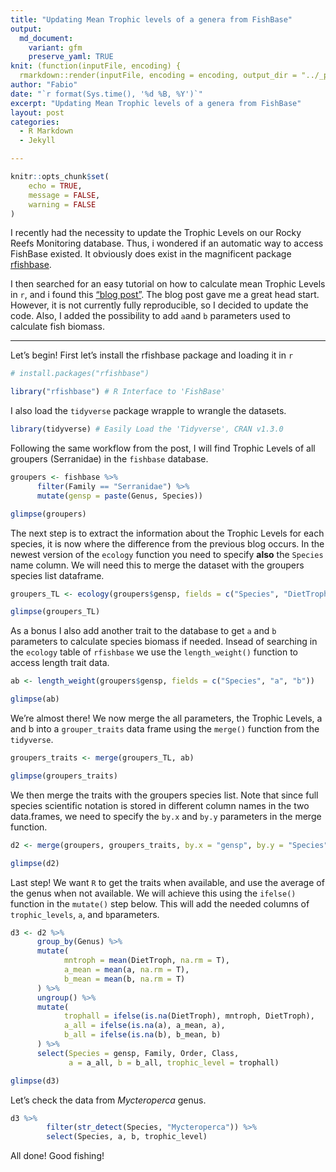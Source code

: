 ```yaml
---
title: "Updating Mean Trophic levels of a genera from FishBase"
output:
  md_document:
    variant: gfm
    preserve_yaml: TRUE
knit: (function(inputFile, encoding) {
  rmarkdown::render(inputFile, encoding = encoding, output_dir = "../_posts") })
author: "Fabio"
date: "`r format(Sys.time(), '%d %B, %Y')`"
excerpt: "Updating Mean Trophic levels of a genera from FishBase"
layout: post
categories:
  - R Markdown
  - Jekyll

---
```


```r
knitr::opts_chunk$set(
	echo = TRUE,
	message = FALSE,
	warning = FALSE
)
```


I recently had the necessity to update the Trophic Levels on our Rocky Reefs Monitoring database. Thus, i wondered if an automatic way to access FishBase existed. It obviously does exist in the magnificent package [rfishbase](https://github.com/ropensci/rfishbase).

I then searched for an easy tutorial on how to calculate mean Trophic Levels in `r`, and i found this ["blog post"](https://www.r-bloggers.com/2017/03/mean-trophic-levels-of-a-genera-from-fishbase/). The blog post gave me a great head start. However, it is not currently fully reproducible, so I decided to update the code. Also, I added the possibility to add `a`and `b` parameters used to calculate fish biomass.

------------------------------------------------------------------------

Let's begin! First let's install the rfishbase package and loading it in `r`

```r

# install.packages("rfishbase")

library("rfishbase") # R Interface to 'FishBase'

```

I also load the `tidyverse` package wrapple to wrangle the datasets.

```r

library(tidyverse) # Easily Load the 'Tidyverse', CRAN v1.3.0 

```

Following the same workflow from the post, I will find Trophic Levels of all groupers (Serranidae) in the `fishbase` database.

```r

groupers <- fishbase %>%
      filter(Family == "Serranidae") %>%
      mutate(gensp = paste(Genus, Species))

glimpse(groupers)

```

The next step is to extract the information about the Trophic Levels for each species, it is now where the difference from the previous blog occurs. In the newest version of the `ecology` function you need to specify **also** the `Species` name column. We will need this to merge the dataset with the groupers species list dataframe.

```r

groupers_TL <- ecology(groupers$gensp, fields = c("Species", "DietTroph"))

glimpse(groupers_TL)
```

As a bonus I also add another trait to the database to get `a` and `b` parameters to calculate species biomass if needed. Insead of searching in the `ecology` table of `rfishbase` we use the `length_weight()` function to access length trait data.

```r

ab <- length_weight(groupers$gensp, fields = c("Species", "a", "b"))

glimpse(ab)

```

We're almost there! We now merge the all parameters, the Trophic Levels, a and b into a `grouper_traits` data frame using the `merge()` function from the `tidyverse`.

```r

groupers_traits <- merge(groupers_TL, ab)

glimpse(groupers_traits)
```

We then merge the traits with the groupers species list. Note that since full species scientific notation is stored in different column names in the two data.frames, we need to specify the `by.x` and `by.y` parameters in the merge function.

```r

d2 <- merge(groupers, groupers_traits, by.x = "gensp", by.y = "Species")

glimpse(d2)

```

Last step! We want `R` to get the traits when available, and use the average of the genus when not available. We will achieve this using the `ifelse()` function in the `mutate()` step below. This will add the needed columns of `trophic_levels`, `a`, and `b`parameters.

```r
d3 <- d2 %>%
      group_by(Genus) %>%
      mutate(
            mntroph = mean(DietTroph, na.rm = T),
            a_mean = mean(a, na.rm = T),
            b_mean = mean(b, na.rm = T)
      ) %>%
      ungroup() %>%
      mutate(
            trophall = ifelse(is.na(DietTroph), mntroph, DietTroph),
            a_all = ifelse(is.na(a), a_mean, a),
            b_all = ifelse(is.na(b), b_mean, b)
      ) %>%
      select(Species = gensp, Family, Order, Class,
             a = a_all, b = b_all, trophic_level = trophall)

glimpse(d3)

```

Let's check the data from *Mycteroperca* genus.

```r

d3 %>% 
        filter(str_detect(Species, "Mycteroperca")) %>% 
        select(Species, a, b, trophic_level)

```

All done! Good fishing!
